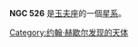 {{NGCInfoBox|NGCID=NGC 526|發現者=約翰·弗里德里希·威廉·赫歇爾|發現日期=1834年9月1日|其他編號=ESO 352-66,MCG -6-4-19,AM 0121-351|曆元=J2000.0
|赤經=1時23分54.3秒
|赤緯=-35°3'56"
|星座=玉夫座|星體=星系|星等=13.4|表面亮度=12.9|藍等=14.4}}

'''NGC 526''' 是[[玉夫座|玉夫座]]的一個[[星系|星系]]。

{{NGCReference|526}}
{{Catalogs|NGC=526}}

[[Category:约翰·赫歇尔发现的天体|Category:约翰·赫歇尔发现的天体]]